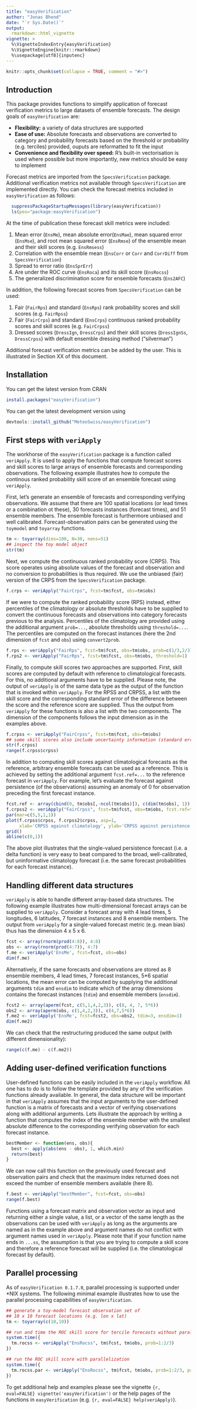 ```yaml
---
title: "easyVerification"
author: "Jonas Bhend"
date: "`r Sys.Date()`"
output:
  rmarkdown::html_vignette
vignette: >
  %\VignetteIndexEntry{easyVerification}
  %\VignetteEngine{knitr::rmarkdown}
  %\usepackage[utf8]{inputenc}
---
```


```r
knitr::opts_chunk$set(collapse = TRUE, comment = "#>")
```

## Introduction
This package provides functions to simplify application of forecast verification metrics to large datasets of ensemble forecasts. The design goals of `easyVerification` are:

* __Flexibility:__ a variety of data structures are supported
* __Ease of use:__ Absolute forecasts and observations are converted to category and probability forecasts based on the threshold or probability (e.g. terciles) provided, ouputs are reformatted to fit the input
* __Convenience and flexibility over speed:__ R's built-in vectorisation is used where possible but more importantly, new metrics should be easy to implement

Forecast metrics are imported from the `SpecsVerification` package. Additional verification metrics not available through `SpecsVerification` are implemented directly. You can check the forecast metrics included in `easyVerification` as follows:

```r
  suppressPackageStartupMessages(library(easyVerification))
  ls(pos="package:easyVerification")
```

At the time of publication these forecast skill metrics were included:

1. Mean error (`EnsMe`), mean absolute error(`EnsMae`), mean squared error (`EnsMse`), and root mean squared error (`EnsRmse`) of the ensemble mean and their skill scores (e.g. `EnsRmsess`)
2. Correlation with the ensemble mean (`EnsCorr` or `Corr` and `CorrDiff` from `SpecsVerification`)
3. Spread to error ratio (`EnsSprErr`)
4. Are under the ROC curve (`EnsRoca`) and its skill score (`EnsRocss`)
5. The generalized discrimination score for ensemble forecasts (`Ens2AFC`)

In addition, the following forecast scores from `SpecsVerification` can be used:

1. Fair (`FairRps`) and standard (`EnsRps`) rank probability scores and skill scores (e.g. `FairRpss`)
2. Fair (`FairCrps`) and standard (`EnsCrps`) continuous ranked probability scores and skill scores (e.g. `FairCrpss`)
3. Dressed scores (`DressIgn`, `DressCrps`) and their skill scores (`DressIgnSs`, `DressCrpss`) with default ensemble dressing method ("silverman")

Additional forecast verification metrics can be added by the user. This is illustrated in Section XX of this document.

## Installation 
You can get the latest version from CRAN
```r
install.packages("easyVerification")
```

You can get the latest development version using
```r
devtools::install_github("MeteoSwiss/easyVerification")
```

## First steps with `veriApply`

The workhorse of the `easyVerification` package is a function called `veriApply`. It is used to apply the functions that compute forecast scores and skill scores to large arrays of ensemble forecasts and corresponding observations. The following example illustrates how to compute the continous ranked probability skill score of an ensemble forecast using `veriApply`. 

First, let's generate an ensemble of forecasts and corresponding verifying observations. We assume that there are 100 spatial locations (or lead times or a combination ot these), 30 forecasts instances (forecast times), and 51 ensemble members. The ensemble forecast is furthermore unbiased and well calibrated. Forecast-observation pairs can be generated using the `toymodel` and `toyarray` functions.

```r
tm <- toyarray(dims=100, N=30, nens=51)
## inspect the toy model object
str(tm)
```

Next, we compute the continuous ranked probability score (CRPS). This score operates using absolute values of the forecast and observation and no conversion to probabilities is thus required. We use the unbiased (fair) version of the CRPS from the `SpecsVerification` package.

```r
f.crps <- veriApply("FairCrps", fcst=tm$fcst, obs=tm$obs)
```

If we were to compute the ranked probability score (RPS) instead, either percentiles of the climatology or absolute thresholds have to be supplied to convert the continuous forecasts and observations into category forecasts previous to the analysis. Percentiles of the climatology are provided using the additional argument `prob=...`, absolute thresholds using `threshold=...`. The percentiles are computed on the forecast instances (here the 2nd dimension of `fcst` and `obs`) using `convert2prob`.

```r
f.rps <- veriApply("FairRps", fcst=tm$fcst, obs=tm$obs, prob=c(1/3,2/3))
f.rps2 <- veriApply("FairRps", fcst=tm$fcst, obs=tm$obs, threshold=1)
```

Finally, to compute skill scores two approaches are supported. First, skill scores are computed by default with reference to climatological forecasts. For this, no additional arguments have to be supplied. Please note, the output of `veriApply` is of the same data type as the output of the function that is invoked within `veriApply`. For the RPSS and CRPSS, a list with the skill score and the corresponding standard error of the difference between the score and the reference score are supplied. Thus the output from `veriApply` for these functions is also a list with the two components. The dimension of the components follows the input dimension as in the examples above.

```r
f.crpss <- veriApply("FairCrpss", fcst=tm$fcst, obs=tm$obs)
## some skill scores also include uncertainty information (standard errors)
str(f.crpss)
range(f.crpss$crpss)
```

In addition to computing skill scores against climatological forecasts as the reference, arbitrary ensemble forecasts can be used as a reference. This is achieved by setting the additional argument `fcst.ref=...` to the reference forecast in `veriApply`. For example, let's evaluate the forecast against persistence (of the observations) assuming an anomaly of 0 for observation preceding the first forecast instance.

```r
fcst.ref <- array(cbind(0, tm$obs[,-ncol(tm$obs)]), c(dim(tm$obs), 1))
f.crpss2 <- veriApply("FairCrpss", fcst=tm$fcst, obs=tm$obs, fcst.ref=fcst.ref)
par(mar=c(5,5,1,1))
plot(f.crpss$crpss, f.crpss2$crpss, asp=1,
     xlab='CRPSS against climatology', ylab='CRPSS against persistence')
grid()
abline(c(0,1))

```

The above plot illustrates that the single-valued persistence forecast (i.e. a delta function) is very easy to beat compared to the broad, well-calibrated, but uninformative climatology forecast (i.e. the same forecast probabilities for each forecast instance).

## Handling different data structures

`veriApply` is able to handle different array-based data structures. The following example illustrates how multi-dimensional forecast arrays can be supplied to `veriApply`. Consider a forecast array with 4 lead times, 5 longitudes, 6 latitudes, 7 forecast instances and 8 ensemble members. The output from `veriApply` for a single-valued forecast metric (e.g. mean bias) thus has the dimension 4 x 5 x 6.

```r
fcst <- array(rnorm(prod(4:8)), 4:8)
obs <- array(rnorm(prod(4:7)), 4:7)
f.me <- veriApply('EnsMe', fcst=fcst, obs=obs)
dim(f.me)
```

Alternatively, if the same forecasts and observations are stored as 8 ensemble members, 4 lead times, 7 forecast instances, 5*6 spatial locations, the mean error can be computed by supplying the additional arguments `tdim` and `ensdim` to indicate which of the array dimensions contains the forecast instances (`tdim`) and ensemble members (`ensdim`).

```r
fcst2 <- array(aperm(fcst, c(5,1,4,2,3)), c(8, 4, 7, 5*6))
obs2 <- array(aperm(obs, c(1,4,2,3)), c(4,7,5*6))
f.me2 <- veriApply('EnsMe', fcst=fcst2, obs=obs2, tdim=3, ensdim=1)
dim(f.me2)
```

We can check that the restructuring produced the same output (with different dimensionality):

```r
range(c(f.me) - c(f.me2))
```

## Adding user-defined verification functions

User-defined functions can be easily included in the `veriApply` workflow. All one has to do is to follow the template provided by any of the verification functions already available. In general, the data structure will be important in that `veriApply` assumes that the input arguments to the user-defined function is a matrix of forecasts and a vector of verifying observations along with additional arguments. Lets illustrate the approach by writing a function that computes the index of the ensemble member with the smallest absolute difference to the corresponding verifying observation for each forecast instance.

```r
bestMember <- function(ens, obs){
  best <- apply(abs(ens - obs), 1, which.min)
  return(best)
}
```

We can now call this function on the previously used forecast and observation pairs and check that the maximum index returned does not exceed the number of ensemble members available (here 8).

```r
f.best <- veriApply("bestMember", fcst=fcst, obs=obs)
range(f.best)
```

Functions using a forecast matrix and observation vector as input and returning either a single value, a list, or a vector of the same length as the observations can be used with `veriApply` as long as the arguments are named as in the example above and argument names do not conflict with argument names used in `veriApply`. Please note that if your function name ends in `...ss`, the assumption is that you are trying to compute a skill score and therefore a reference forecast will be supplied (i.e. the climatological forecast by default). 


## Parallel processing

As of `easyVerification 0.1.7.0`, parallel processing is supported under *NIX systems. The following minimal example illustrates how to use the parallel processing capabilities of `easyVerification`.
```r
## generate a toy-model forecast observation set of 
## 10 x 10 forecast locations (e.g. lon x lat)
tm <- toyarray(c(10,10))

## run and time the ROC skill score for tercile forecasts without parallelization
system.time({
  tm.rocss <- veriApply("EnsRocss", tm$fcst, tm$obs, prob=1:2/3)  
})

## run the ROC skill score with parallelization
system.time({
  tm.rocss.par <- veriApply("EnsRocss", tm$fcst, tm$obs, prob=1:2/3, parallel=TRUE)
})
```

To get additional help and examples please see the vignette `{r, eval=FALSE} vignette('easyVerification')` or the help pages of the functions in `easyVerification` (e.g. `{r, eval=FALSE} help(veriApply)`).



